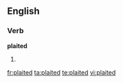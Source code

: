 ==English==

===Verb===
'''plaited'''

# {{past of|plait}}

[[fr:plaited]]
[[ta:plaited]]
[[te:plaited]]
[[vi:plaited]]
